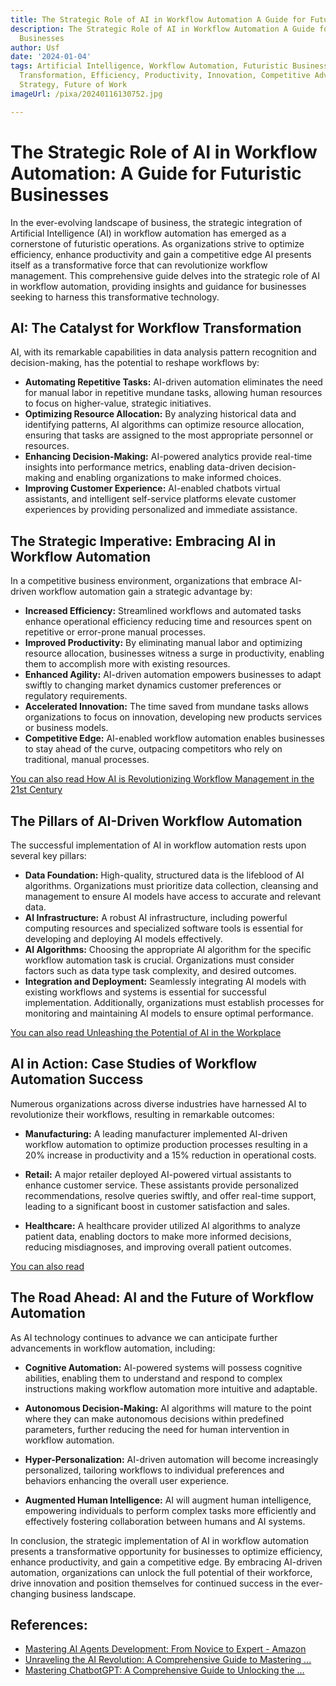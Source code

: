 ```yaml
---
title: The Strategic Role of AI in Workflow Automation A Guide for Futuristic Businesses
description: The Strategic Role of AI in Workflow Automation A Guide for Futuristic
  Businesses
author: Usf
date: '2024-01-04'
tags: Artificial Intelligence, Workflow Automation, Futuristic Businesses, Digital
  Transformation, Efficiency, Productivity, Innovation, Competitive Advantage, Business
  Strategy, Future of Work
imageUrl: /pixa/20240116130752.jpg

---
```

# The Strategic Role of AI in Workflow  Automation: A Guide for Futuristic Businesses

In the ever-evolving landscape  of business, the strategic integration of Artificial  Intelligence  (AI) in workflow automation has emerged as a cornerstone of futuristic operations. As organizations strive  to optimize  efficiency, enhance productivity and gain a competitive edge AI presents itself  as  a  transformative force that can revolutionize workflow management. This  comprehensive guide delves into the strategic role of AI in workflow automation, providing insights and guidance for businesses  seeking to harness  this  transformative technology.

## AI:  The Catalyst for Workflow Transformation

AI,  with its remarkable capabilities in data analysis pattern recognition and decision-making, has the potential to reshape workflows by:

* **Automating  Repetitive Tasks:** AI-driven  automation eliminates the need for manual labor in repetitive mundane tasks, allowing human resources to focus on higher-value, strategic initiatives.
* **Optimizing Resource Allocation:** By analyzing historical data and identifying patterns, AI algorithms can optimize resource allocation,  ensuring that tasks are assigned  to the most appropriate personnel or resources.
* **Enhancing  Decision-Making:** AI-powered analytics provide real-time insights into performance metrics, enabling  data-driven  decision-making and  enabling organizations to make informed choices.
* **Improving  Customer Experience:** AI-enabled chatbots virtual assistants, and  intelligent  self-service platforms elevate customer experiences by  providing  personalized and immediate  assistance.

## The Strategic Imperative: Embracing AI in Workflow Automation

In a competitive business environment, organizations that embrace AI-driven workflow automation gain a strategic advantage by:

* **Increased Efficiency:** Streamlined workflows and automated tasks enhance operational efficiency reducing time and resources spent on repetitive  or error-prone  manual processes.
* **Improved Productivity:** By eliminating manual labor and optimizing  resource allocation, businesses witness a surge in productivity, enabling them to accomplish more with existing  resources.
* **Enhanced Agility:** AI-driven automation empowers businesses to adapt swiftly to changing market dynamics customer preferences or regulatory requirements.
* **Accelerated Innovation:** The time  saved from mundane tasks allows organizations to focus on innovation, developing  new products  services  or business models.
* **Competitive Edge:** AI-enabled workflow automation enables businesses to stay ahead of the curve, outpacing competitors who rely on traditional,  manual processes.

[You can also read  How AI is Revolutionizing Workflow  Management in the 21st Century](How%20AI%20is%20Revolutionizing%20Workflow%20Management%20in%20the%2021st%20Century)


## The Pillars of AI-Driven Workflow Automation

The successful implementation of AI in workflow automation rests upon several key pillars:

* **Data Foundation:** High-quality, structured data  is the lifeblood  of AI algorithms. Organizations must prioritize data collection, cleansing and management to ensure AI models have access to accurate and relevant data.
* **AI Infrastructure:** A robust AI  infrastructure, including powerful computing  resources and specialized software tools is essential for developing and deploying AI models effectively.
* **AI Algorithms:** Choosing the appropriate AI algorithm for the specific workflow automation task is crucial. Organizations must consider factors such  as data type task  complexity, and desired outcomes.
* **Integration and Deployment:** Seamlessly integrating AI models with existing workflows and systems is essential for successful implementation. Additionally, organizations must establish processes for monitoring and maintaining AI models to ensure optimal performance.

[You can also read Unleashing the Potential of  AI  in the Workplace](Unleashing%20the%20Potential%20of%20AI%20in%20the%20Workplace)


## AI in Action: Case Studies of Workflow Automation Success

Numerous organizations  across diverse industries have harnessed AI to revolutionize their workflows, resulting in remarkable outcomes:

* **Manufacturing:** A leading  manufacturer implemented AI-driven workflow automation to optimize production processes resulting in a 20% increase in productivity  and a 15% reduction  in operational costs.

*  **Retail:** A major retailer deployed  AI-powered virtual assistants to enhance customer service. These assistants provide personalized  recommendations, resolve queries swiftly, and offer real-time support, leading to a significant boost in customer satisfaction and sales.

* **Healthcare:** A healthcare  provider utilized AI algorithms to  analyze patient data, enabling doctors to  make more informed  decisions, reducing misdiagnoses, and improving overall patient outcomes.

[You can also read ]()


## The Road Ahead: AI and the Future of Workflow Automation

As AI technology continues  to advance we  can anticipate further advancements  in workflow automation, including:

* **Cognitive Automation:**  AI-powered  systems  will possess cognitive abilities, enabling them to understand and respond  to complex  instructions making workflow automation more intuitive  and adaptable.

* **Autonomous Decision-Making:** AI algorithms will mature to the point where they can make autonomous decisions within predefined parameters, further reducing the need for human intervention in workflow automation.

* **Hyper-Personalization:** AI-driven automation will become increasingly personalized, tailoring workflows to individual preferences and behaviors enhancing the overall user  experience.

* **Augmented Human Intelligence:** AI will augment  human intelligence, empowering individuals to perform complex tasks more efficiently and effectively fostering collaboration between humans and AI systems.

In conclusion, the strategic implementation of AI in  workflow automation presents a transformative opportunity for  businesses to optimize efficiency, enhance productivity, and gain a competitive edge. By embracing AI-driven automation, organizations can  unlock the full  potential of their workforce, drive innovation and position themselves for continued success in the ever-changing  business  landscape.

## References:
- [Mastering AI Agents Development: From Novice to Expert - Amazon](https://www.amazon.com/Mastering-AI-Agents-Development-Novice/dp/B0CNX82WG7)
- [Unraveling the AI Revolution: A Comprehensive Guide to Mastering ...](https://www.linkedin.com/pulse/unraveling-ai-revolution-comprehensive-guide)
- [Mastering ChatbotGPT: A Comprehensive Guide to Unlocking the ...](https://www.everand.com/book/627833784/Mastering-ChatbotGPT-A-Comprehensive-Guide-to-Unlocking-the-Power-of-AI-Conversations-for-Your-Business)
